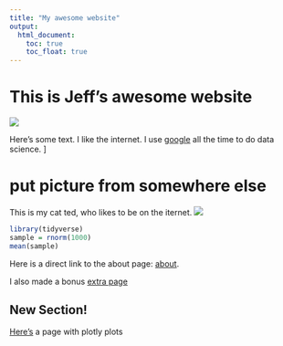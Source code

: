 ```yaml
---
title: "My awesome website"
output: 
  html_document:
    toc: true
    toc_float: true
---
```


# This is Jeff's awesome website

![](https://media.giphy.com/media/drXGoW1iudhKw/giphy.gif)


Here's some text. I like the internet. I use [google](http://www.google.com/) all the time to do data science.
]

# put picture from somewhere else
This is my cat ted, who likes to be on the iternet.
![](images/ted.jpg)

```r
library(tidyverse)
sample = rnorm(1000)
mean(sample)
```

Here is a direct link to the about page: [about](about.html).

I also made a bonus [extra page](extra_page.html)

## New Section!

[Here's](plotly.html) a page with plotly plots
